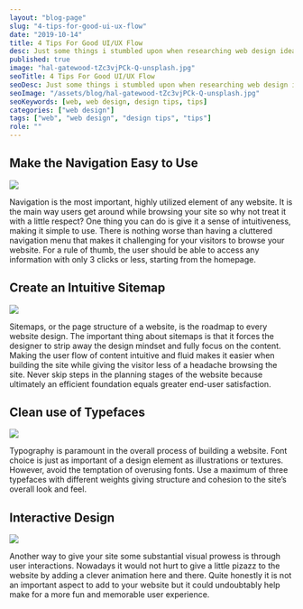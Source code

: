 ```yaml
---
layout: "blog-page"
slug: "4-tips-for-good-ui-ux-flow"
date: "2019-10-14"
title: 4 Tips For Good UI/UX Flow
desc: Just some things i stumbled upon when researching web design ideas online.
published: true
image: "hal-gatewood-tZc3vjPCk-Q-unsplash.jpg"
seoTitle: 4 Tips For Good UI/UX Flow
seoDesc: Just some things i stumbled upon when researching web design ideas online.
seoImage: "/assets/blog/hal-gatewood-tZc3vjPCk-Q-unsplash.jpg"
seoKeywords: [web, web design, design tips, tips]
categories: ["web design"]
tags: ["web", "web design", "design tips", "tips"]
role: ""
---
```


## Make the Navigation Easy to Use

![](/assets/blog/ezgif-6-6e38dc332556.gif)

Navigation is the most important, highly utilized element of any website. It is the main way users get around while browsing your site so why not treat it with a little respect? One thing you can do is give it a sense of intuitiveness, making it simple to use. There is nothing worse than having a cluttered navigation menu that makes it challenging for your visitors to browse your website. For a rule of thumb, the user should be able to access any information with only 3 clicks or less, starting from the homepage.

## Create an Intuitive Sitemap

![](/assets/blog/0_q141G_nUIT2PRGNO.png)

Sitemaps, or the page structure of a website, is the roadmap to every website design. The important thing about sitemaps is that it forces the designer to strip away the design mindset and fully focus on the content. Making the user flow of content intuitive and fluid makes it easier when building the site while giving the visitor less of a headache browsing the site. Never skip steps in the planning stages of the website because ultimately an efficient foundation equals greater end-user satisfaction.

## Clean use of Typefaces

![](/assets/blog/0_ifyzUZPsy6-LYkXE.png)

Typography is paramount in the overall process of building a website. Font choice is just as important of a design element as illustrations or textures. However, avoid the temptation of overusing fonts. Use a maximum of three typefaces with different weights giving structure and cohesion to the site’s overall look and feel.

## Interactive Design

![](/assets/blog/79ec2be5-0511-45b6-84ab-546001a87c42.gif)

Another way to give your site some substantial visual prowess is through user interactions. Nowadays it would not hurt to give a little pizazz to the website by adding a clever animation here and there. Quite honestly it is not an important aspect to add to your website but it could undoubtably help make for a more fun and memorable user experience.

